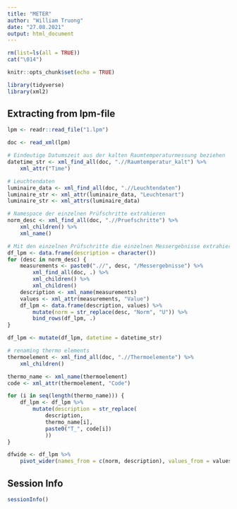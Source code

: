 ```yaml
---
title: "METER"
author: "William Truong"
date: "27.08.2021"
output: html_document
---
```


```r
rm(list=ls(all = TRUE))
cat("\014")

knitr::opts_chunk$set(echo = TRUE)

library(tidyverse)
library(xml2)
```

## Extracting from lpm-file

```r
lpm <- readr::read_file("1.lpm")
```


```r
doc <- read_xml(lpm)

# Eindeutige Datumszeit aus der kalten Raumtemperaturmessung beziehen
datetime_str <- xml_find_all(doc, ".//Raumtemperatur_kalt") %>% 
	xml_attr("Time")

# Leuchtendaten
luminaire_data <- xml_find_all(doc, ".//Leuchtendaten")
luminaire_str <- xml_attr(luminaire_data, "Leuchtenart")
luminaire_str <- xml_attrs(luminaire_data)

# Namespace der einzelnen Prüfschritte extrahieren
norm_desc <- xml_find_all(doc, ".//Pruefschritte") %>% 
	xml_children() %>% 
	xml_name()

# Mit den einzelnen Prüfschritte die einzelnen Messergebnisse extrahieren
df_lpm <- data.frame(description = character())
for (desc in norm_desc) {
	measurements <- paste0(".//", desc, "/Messergebnisse") %>% 
		xml_find_all(doc, .) %>% 
		xml_children() %>% 
		xml_children()
	description <- xml_name(measurements)
	values <- xml_attr(measurements, "Value")
	df_lpm <- data.frame(description, values) %>% 
		mutate(norm = str_replace(desc, "Norm", "U")) %>% 
		bind_rows(df_lpm, .)
}

df_lpm <- mutate(df_lpm, datetime = datetime_str)


```

```r
# renaming thermo elements
thermoelement <- xml_find_all(doc, ".//Thermoelemente") %>% 
	xml_children()

thermo_name <- xml_name(thermoelement)
code <- xml_attr(thermoelement, "Code")

for (i in seq(length(thermo_name))) {
	df_lpm <- df_lpm %>% 
		mutate(description = str_replace(
			description, 
			thermo_name[i], 
			paste0("T_", code[i])
			))
}
```

```r
dfwide <- df_lpm %>% 
	pivot_wider(names_from = c(norm, description), values_from = values)
```


## Session Info

```r
sessionInfo()
```

